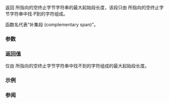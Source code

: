{{cpp/title|strcspn}}
{{cpp/string/byte/navbar}}
{{ddcl|header=cstring|
std::size_t strcspn( const char *dest, const char *src );
}}

返回 {{c|dest}} 所指向的空终止字节字符串的最大起始段长度，该段只由 {{c|src}} 所指向的空终止字节字符串中找''不''到的字符组成。

函数名代表“补集段 (complementary span)”。

===参数===
{{par begin}}
{{par|dest|指向要分析的空终止字节字符串的指针}}
{{par|src|指向含有要搜索字符的空终止字节字符串的指针}}
{{par end}}

===返回值===
仅由 {{c|src}} 所指向的空终止字节字符串中找不到的字符组成的最大起始段长度。

===示例===
{{example
|code=
#include &lt;cstddef&gt;
#include &lt;cstring&gt;
#include &lt;iomanip&gt;
#include &lt;iostream&gt;
#include &lt;string&gt;

int main()
{
    std::string s = "abcde312$#@";
    const char* invalid = "*$#";

    const std::size_t valid_len = std::strcspn(s.c_str(), invalid);
    if (valid_len != s.size())
    {
        std::cout &lt;&lt; std::quoted(s)
                  &lt;&lt; " 从位置 " &lt;&lt; valid_len &lt;&lt; " 开始包含无效字符\n"
                  &lt;&lt; std::string(valid_len + 1, '-') &lt;&lt; "^\n";
    }
}
|output=
"abcde312$#@" 从位置 8 开始包含无效字符
---------^
}}

===参阅===
{{dsc begin}}
{{dsc inc|cpp/string/byte/dsc strspn}}
{{dsc inc|cpp/string/wide/dsc wcscspn}}
{{dsc inc|cpp/string/byte/dsc strpbrk}}
{{dsc inc|cpp/string/basic_string/dsc find_first_of}}
{{dsc see c|c/string/byte/strcspn}}
{{dsc end}}

{{langlinks|de|en|es|fr|it|ja|pt|ru}}